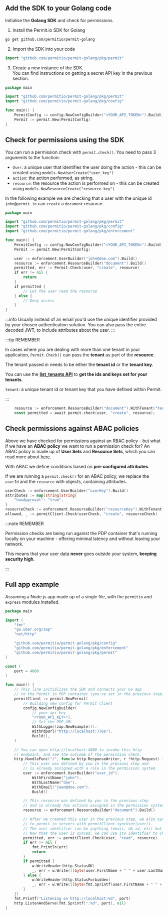 ## Add the SDK to your Golang code

Initialise the **Golang SDK** and check for permissions.

1. Install the Permit.io SDK for Golang

```bash
go get github.com/permitio/permit-golang
```

2. Import the SDK into your code

```go
import "github.com/permitio/permit-golang/pkg/permit"
```

3. Create a new instance of the SDK. <br/>
   You can find instructions on getting a secret API key in the previous section.

```go
package main

import "github.com/permitio/permit-golang/pkg/permit"
import "github.com/permitio/permit-golang/pkg/config"

func main() {
	PermitConfig := config.NewConfigBuilder("<YOUR_API_TOKEN>").Build()
	Permit := permit.New(PermitConfig)
}
```

## Check for permissions using the SDK

You can run a permission check with `permit.check()`. You need to pass 3 arguments to the function:

- `User`: a unique user that identifies the user doing the action - this can be created using `models.NewUserCreate("user_key")`
- `action`: the action performed, as string.
- `resource`: the resource the action is performed on - this can be created using `models.NewResourceCreate("resource_key")`

In the following example we are checking that a user with the unique id `john@permit.io` can `create` a `document` resource.

```go
package main

import "github.com/permitio/permit-golang/pkg/permit"
import "github.com/permitio/permit-golang/pkg/config"
import "github.com/permitio/permit-golang/pkg/enforcement"

func main() {
	PermitConfig := config.NewConfigBuilder("<YOUR_API_TOKEN>").Build()
	Permit := permit.New(PermitConfig)

	user := enforcement.UserBuilder("john@doe.com").Build()
	resource := enforcement.ResourceBuilder("document").Build()
	permitted, err := Permit.Check(user, "create", resource)
	if err != nil {
		return
	}
	if permitted {
		// Let the user read the resource
	} else {
		// Deny access
	}
}
```

:::info
Usually instead of an email you'd use the unique identifier provided by your chosen authentication solution.
You can also pass the entire decoded JWT, to include attributes about the user.
:::

:::tip REMEMBER

In cases where you are dealing with more than one tenant in your application, `Permit.Check()` can pass the **tenant** as part of the **resource**.

The tenant passed in needs to be either the **tenant id** or the **tenant key**.

You can use the **[list_tenants API](https://api.permit.io/v2/redoc#tag/Tenants/operation/list_tenants)** to **get the ids and keys set for your tenants**.

`tenant`: a unique tenant id or tenant key that you have defined within Permit.

:::

```go
	resource := enforcement.ResourceBuilder("document").WithTenant("tenant").Build()
    const permitted = await permit.check(user, "create", resource);
```

## Check permissions against ABAC policies

Above we have checked for permissions against an RBAC policy - but what if we have an **ABAC policy** we want to run a permission check for?
An ABAC policy is made up of **User Sets** and **Resource Sets**, which you can read more about [here](/how-to/build-policies/abac/components/#what-makes-up-an-abac-policy).

With ABAC we define conditions based on **pre-configured attributes**.

If we are running a `permit.check()` for an ABAC policy, we replace the `userId` and the `resource` with objects, containing attributes.

```go
userCheck := enforcement.UserBuilder("userKey").Build()
attributes := map[string]string{
	"hasApproval": "true",
}
resourceCheck := enforcement.ResourceBuilder("resourceKey").WithTenant("default").WithAttributes(attributes).Build()
allowed, _ := permitClient.Check(userCheck, "create", resourceCheck)
```

:::note REMEMBER

Permission checks are being run against the PDP container that's running locally on your machine - offering
minimal latency and without leaving your network.

This means that your user data **never** goes outside your system, **keeping security high**.

:::

## Full app example

Assuming a Node.js app made up of a single file, with the `permitio` and `express` modules installed.

```go
package main

import (
	"fmt"
	"go.uber.org/zap"
	"net/http"

	"github.com/permitio/permit-golang/pkg/config"
	"github.com/permitio/permit-golang/pkg/enforcement"
	"github.com/permitio/permit-golang/pkg/permit"
)

const (
	port = 4000
)

func main() {
	// This line initializes the SDK and connects your Go app
	// to the Permit.io PDP container (you've set in the previous step), with the API key provided.
	permitClient := permit.NewPermit(
		// Building new config for Permit client
		config.NewConfigBuilder(
			// your api key
			"<YOUR_API_KEY>").
			// Set the PDP URL
			WithLogger(zap.NewExample()).
			WithPdpUrl("http://localhost:7766").
			Build(),
	)

	// You can open http://localhost:4000 to invoke this http
	// endpoint, and see the outcome of the permission check.
	http.HandleFunc("/", func(w http.ResponseWriter, r *http.Request) {
		// This user was defined by you in the previous step and
		// is already assigned with a role in the permission system.
		user := enforcement.UserBuilder("user_id").
			WithFirstName("john").
			WithLastName("doe").
			WithEmail("jown@doe.com").
			Build()

		// This resource was defined by you in the previous step
		// and is already has actions assigned in the permission system.
		resource := enforcement.ResourceBuilder("document").Build()

		// After we created this user in the previous step, we also synced the user's identifier
		// to permit.io servers with permitClient.syncUser(user)).
		// The user identifier can be anything (email, db id, etc) but must be unique for each user.
		// Now that the user is synced, we can use its identifier to check permissions with `permit.check()`.
		permitted, err := permitClient.Check(user, "read", resource)
		if err != nil {
			fmt.Println(err)
			return
		}
		if permitted {
			w.WriteHeader(http.StatusOK)
			_, err = w.Write([]byte(user.FirstName + " " + user.LastName + " is PERMITTED to read document!"))
		} else {
			w.WriteHeader(http.StatusForbidden)
			_, err = w.Write([]byte(fmt.Sprintf(user.FirstName + " " + user.LastName + " is NOT PERMITTED to read document!")))
		}
	})
	fmt.Printf("Listening on http://localhost:%d", port)
	http.ListenAndServe(fmt.Sprintf(":%d", port), nil)
}
```
